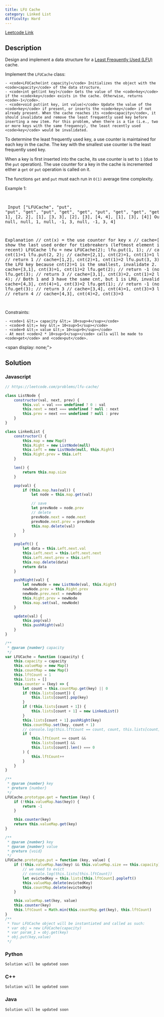 ```yaml
---
title: LFU Cache
category: Linked List
difficulty: Hard
---
```


<Callout>

[Leetcode Link](https://leetcode.com/problems/lfu-cache)

</Callout>

## Description

Design and implement a data structure for a <a href="https://en.wikipedia.org/wiki/Least_frequently_used" target="_blank">Least Frequently Used (LFU)</a> cache.

Implement the <code>LFUCache</code> class:

    - <code>LFUCache(int capacity)</code> Initializes the object with the <code>capacity</code> of the data structure.
    - <code>int get(int key)</code> Gets the value of the <code>key</code> if the <code>key</code> exists in the cache. Otherwise, returns <code>-1</code>.
    - <code>void put(int key, int value)</code> Update the value of the <code>key</code> if present, or inserts the <code>key</code> if not already present. When the cache reaches its <code>capacity</code>, it should invalidate and remove the least frequently used key before inserting a new item. For this problem, when there is a tie (i.e., two or more keys with the same frequency), the least recently used <code>key</code> would be invalidated.

To determine the least frequently used key, a use counter is maintained for each key in the cache. The key with the smallest use counter is the least frequently used key.

When a key is first inserted into the cache, its use counter is set to <code>1</code> (due to the <code>put</code> operation). The use counter for a key in the cache is incremented either a <code>get</code> or <code>put</code> operation is called on it.

The functions <code data-stringify-type="code">get</code> and <code data-stringify-type="code">put</code> must each run in <code>O(1)</code> average time complexity.

Example 1:

<br /><pre className="overflow-x-auto">
Input
[&quot;LFUCache&quot;, &quot;put&quot;, &quot;put&quot;, &quot;get&quot;, &quot;put&quot;, &quot;get&quot;, &quot;get&quot;, &quot;put&quot;, &quot;get&quot;, &quot;get&quot;, &quot;get&quot;]
[[2], [1, 1], [2, 2], [1], [3, 3], [2], [3], [4, 4], [1], [3], [4]]
Output
[null, null, null, 1, null, -1, 3, null, -1, 3, 4]

Explanation
// cnt(x) = the use counter for key x
// cache=[] will show the last used order for tiebreakers (leftmost element is most recent)
LFUCache lfu = new LFUCache(2);
lfu.put(1, 1); // cache=[1,_], cnt(1)=1
lfu.put(2, 2); // cache=[2,1], cnt(2)=1, cnt(1)=1
lfu.get(1); // return 1
// cache=[1,2], cnt(2)=1, cnt(1)=2
lfu.put(3, 3); // 2 is the LFU key because cnt(2)=1 is the smallest, invalidate 2.
// cache=[3,1], cnt(3)=1, cnt(1)=2
lfu.get(2); // return -1 (not found)
lfu.get(3); // return 3
// cache=[3,1], cnt(3)=2, cnt(1)=2
lfu.put(4, 4); // Both 1 and 3 have the same cnt, but 1 is LRU, invalidate 1.
// cache=[4,3], cnt(4)=1, cnt(3)=2
lfu.get(1); // return -1 (not found)
lfu.get(3); // return 3
// cache=[3,4], cnt(4)=1, cnt(3)=3
lfu.get(4); // return 4
// cache=[4,3], cnt(4)=2, cnt(3)=3

</pre>

Constraints:

    - <code>1 &lt;= capacity &lt;= 10<sup>4</sup></code>
    - <code>0 &lt;= key &lt;= 10<sup>5</sup></code>
    - <code>0 &lt;= value &lt;= 10<sup>9</sup></code>
    - At most <code>2 * 10<sup>5</sup></code> calls will be made to <code>get</code> and <code>put</code>.

<span display: none;"> </span>

## Solution

### Javascript

```javascript
// https://leetcode.com/problems/lfu-cache/

class ListNode {
	constructor(val, next, prev) {
		this.val = val === undefined ? 0 : val
		this.next = next === undefined ? null : next
		this.prev = next === undefined ? null : prev
	}
}

class LinkedList {
	constructor() {
		this.map = new Map()
		this.Right = new ListNode(null)
		this.Left = new ListNode(null, this.Right)
		this.Right.prev = this.Left
	}

	len() {
		return this.map.size
	}

	pop(val) {
		if (this.map.has(val)) {
			let node = this.map.get(val)

			// save
			let prevNode = node.prev
			// delete
			prevNode.next = node.next
			prevNode.next.prev = prevNode
			this.map.delete(val)
		}
	}

	popleft() {
		let data = this.Left.next.val
		this.Left.next = this.Left.next.next
		this.Left.next.prev = this.Left
		this.map.delete(data)
		return data
	}

	pushRight(val) {
		let newNode = new ListNode(val, this.Right)
		newNode.prev = this.Right.prev
		newNode.prev.next = newNode
		this.Right.prev = newNode
		this.map.set(val, newNode)
	}

	update(val) {
		this.pop(val)
		this.pushRight(val)
	}
}

/**
 * @param {number} capacity
 */
var LFUCache = function (capacity) {
	this.capacity = capacity
	this.valueMap = new Map()
	this.countMap = new Map()
	this.lftCount = 1
	this.lists = []
	this.counter = (key) => {
		let count = this.countMap.get(key) || 0
		if (this.lists[count]) {
			this.lists[count].pop(key)
		}
		if (!this.lists[count + 1]) {
			this.lists[count + 1] = new LinkedList()
		}
		this.lists[count + 1].pushRight(key)
		this.countMap.set(key, count + 1)
		// console.log(this.lftCount == count, count, this.lists[count].len())
		if (
			this.lftCount == count &&
			this.lists[count] &&
			this.lists[count].len() === 0
		) {
			this.lftCount++
		}
	}
}

/**
 * @param {number} key
 * @return {number}
 */
LFUCache.prototype.get = function (key) {
	if (!this.valueMap.has(key)) {
		return -1
	}

	this.counter(key)
	return this.valueMap.get(key)
}

/**
 * @param {number} key
 * @param {number} value
 * @return {void}
 */
LFUCache.prototype.put = function (key, value) {
	if (!this.valueMap.has(key) && this.valueMap.size == this.capacity) {
		// we need to evict
		// console.log(this.lists[this.lftCount])
		let evictedKey = this.lists[this.lftCount].popleft()
		this.valueMap.delete(evictedKey)
		this.countMap.delete(evictedKey)
	}

	this.valueMap.set(key, value)
	this.counter(key)
	this.lftCount = Math.min(this.countMap.get(key), this.lftCount)
}
/**
 * Your LFUCache object will be instantiated and called as such:
 * var obj = new LFUCache(capacity)
 * var param_1 = obj.get(key)
 * obj.put(key,value)
 */
```

### Python

```python
Solution will be updated soon
```

### C++

```cpp
Solution will be updated soon
```

### Java

```java
Solution will be updated soon
```
